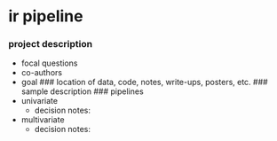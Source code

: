 # ir pipeline

### project description
  - focal questions 
  - co-authors
  - goal 
### location of data, code, notes, write-ups, posters, etc.
### sample description 
### pipelines
  - univariate 
    - decision notes:
  - multivariate
    - decision notes:
